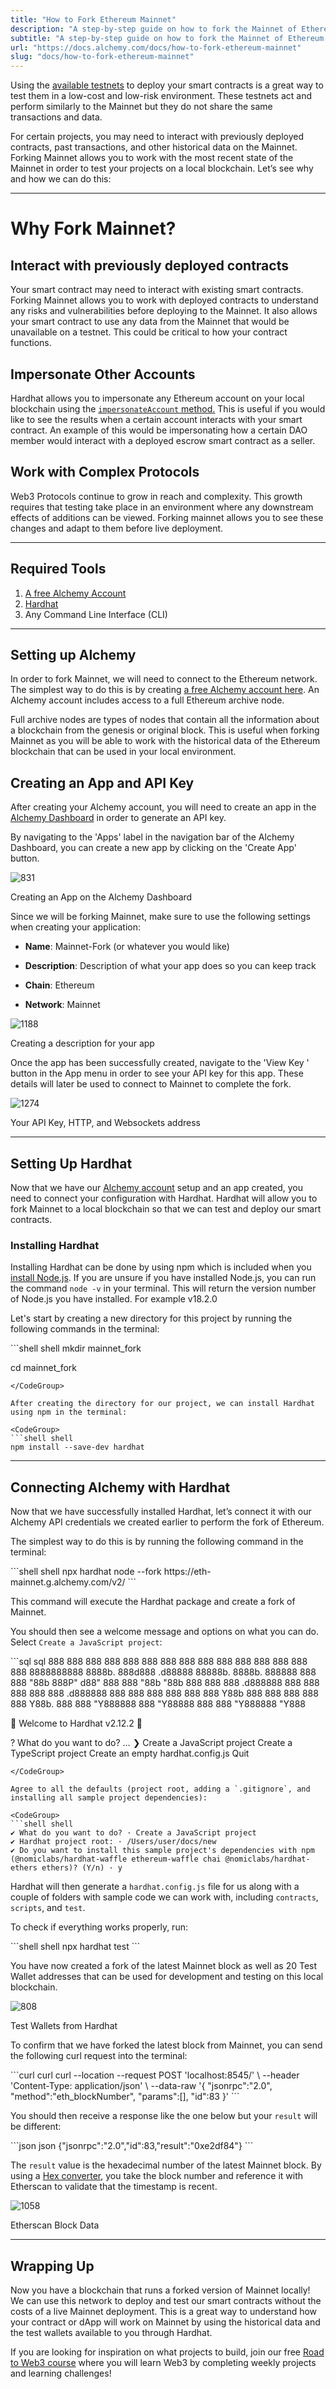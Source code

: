 ```yaml
---
title: "How to Fork Ethereum Mainnet"
description: "A step-by-step guide on how to fork the Mainnet of Ethereum to a local environment."
subtitle: "A step-by-step guide on how to fork the Mainnet of Ethereum to a local environment."
url: "https://docs.alchemy.com/docs/how-to-fork-ethereum-mainnet"
slug: "docs/how-to-fork-ethereum-mainnet"
---
```


Using the [available testnets](https://www.alchemy.com/overviews/what-are-testnets) to deploy your smart contracts is a great way to test them in a low-cost and low-risk environment. These testnets act and perform similarly to the Mainnet but they do not share the same transactions and data.

For certain projects, you may need to interact with previously deployed contracts, past transactions, and other historical data on the Mainnet. Forking Mainnet allows you to work with the most recent state of the Mainnet in order to test your projects on a local blockchain. Let’s see why and how we can do this:

***

# Why Fork Mainnet?

## Interact with previously deployed contracts

Your smart contract may need to interact with existing smart contracts. Forking Mainnet allows you to work with deployed contracts to understand any risks and vulnerabilities before deploying to the Mainnet. It also allows your smart contract to use any data from the Mainnet that would be unavailable on a testnet. This could be critical to how your contract functions.

## Impersonate Other Accounts

Hardhat allows you to impersonate any Ethereum account on your local blockchain using the [`impersonateAccount` method.](https://hardhat.org/hardhat-network/reference#hardhat_impersonateaccount) This is useful if you would like to see the results when a certain account interacts with your smart contract. An example of this would be impersonating how a certain DAO member would interact with a deployed escrow smart contract as a seller.

## Work with Complex Protocols

Web3 Protocols continue to grow in reach and complexity. This growth requires that testing take place in an environment where any downstream effects of additions can be viewed. Forking mainnet allows you to see these changes and adapt to them before live deployment.

***

## Required Tools

1. [A free Alchemy Account](https://alchemy.com/?a=1a16e957af)
2. [Hardhat](https://hardhat.org/)
3. Any Command Line Interface (CLI)

***

## Setting up Alchemy

In order to fork Mainnet, we will need to connect to the Ethereum network. The simplest way to do this is by creating [a free Alchemy account here](https://alchemy.com/?a=1a16e957af). An Alchemy account includes access to a full Ethereum archive node.

Full archive nodes are types of nodes that contain all the information about a blockchain from the genesis or original block. This is useful when forking Mainnet as you will be able to work with the historical data of the Ethereum blockchain that can be used in your local environment.

## Creating an App and API Key

After creating your Alchemy account, you will need to create an app in the [Alchemy Dashboard](https://dashboard.alchemyapi.io) in order to generate an API key.

By navigating to the 'Apps' label in the navigation bar of the Alchemy Dashboard, you can create a new app by clicking on the 'Create App' button.

![831](e59ed71-Creat-App.png "Creat-App.png")

Creating an App on the Alchemy Dashboard

Since we will be forking Mainnet, make sure to use the following settings when creating your application:

* **Name**: Mainnet-Fork (or whatever you would like)

* **Description**: Description of what your app does so you can keep track

* **Chain**: Ethereum

* **Network**: Mainnet

![1188](97ef6ea-create-app-description.png "create-app-description.png")

Creating a description for your app

Once the app has been successfully created, navigate to the 'View Key ' button in the App menu in order to see your API key for this app. These details will later be used to connect to Mainnet to complete the fork.

![1274](388632f-View_Key.png "View Key.png")

Your API Key, HTTP, and Websockets address

***

## Setting Up Hardhat

Now that we have our [Alchemy account](https://alchemy.com/?a=1a16e957af) setup and an app created, you need to connect your configuration with Hardhat. Hardhat will allow you to fork Mainnet to a local blockchain so that we can test and deploy our smart contracts.

### Installing Hardhat

Installing Hardhat can be done by using npm which is included when you [install Node.js](https://nodejs.org/en/). If you are unsure if you have installed Node.js, you can run the command `node -v` in your terminal. This will return the version number of Node.js you have installed. For example v18.2.0

Let's start by creating a new directory for this project by running the following commands in the terminal:

<CodeGroup>
  ```shell shell
  mkdir mainnet_fork

  cd mainnet_fork
  ```
</CodeGroup>

After creating the directory for our project, we can install Hardhat using npm in the terminal:

<CodeGroup>
  ```shell shell
  npm install --save-dev hardhat
  ```
</CodeGroup>

***

## Connecting Alchemy with Hardhat

Now that we have successfully installed Hardhat, let’s connect it with our Alchemy API credentials we created earlier to perform the fork of Ethereum.

The simplest way to do this is by running the following command in the terminal:

<CodeGroup>
  ```shell shell
  npx hardhat node --fork https://eth-mainnet.g.alchemy.com/v2/<YOUR API KEY>
  ```
</CodeGroup>

This command will execute the Hardhat package and create a fork of Mainnet.

You should then see a welcome message and options on what you can do. Select `Create a JavaScript project`:

<CodeGroup>
  ```sql sql
  888    888                      888 888               888
  888    888                      888 888               888
  888    888                      888 888               888
  8888888888  8888b.  888d888 .d88888 88888b.   8888b.  888888
  888    888     "88b 888P"  d88" 888 888 "88b     "88b 888
  888    888 .d888888 888    888  888 888  888 .d888888 888
  888    888 888  888 888    Y88b 888 888  888 888  888 Y88b.
  888    888 "Y888888 888     "Y88888 888  888 "Y888888  "Y888

  👷 Welcome to Hardhat v2.12.2 👷‍

  ? What do you want to do? … 
  ❯ Create a JavaScript project
    Create a TypeScript project
    Create an empty hardhat.config.js
    Quit
  ```
</CodeGroup>

Agree to all the defaults (project root, adding a `.gitignore`, and installing all sample project dependencies):

<CodeGroup>
  ```shell shell
  ✔ What do you want to do? · Create a JavaScript project
  ✔ Hardhat project root: · /Users/user/docs/new
  ✔ Do you want to install this sample project's dependencies with npm (@nomiclabs/hardhat-waffle ethereum-waffle chai @nomiclabs/hardhat-ethers ethers)? (Y/n) · y
  ```
</CodeGroup>

Hardhat will then generate a `hardhat.config.js` file for us along with a couple of folders with sample code we can work with, including `contracts`, `scripts`, and `test`.

To check if everything works properly, run:

<CodeGroup>
  ```shell shell
  npx hardhat test
  ```
</CodeGroup>

You have now created a fork of the latest Mainnet block as well as 20 Test Wallet addresses that can be used for development and testing on this local blockchain.

![808](024f54d-test-accounts.png "test-accounts.png")

Test Wallets from Hardhat

To confirm that we have forked the latest block from Mainnet, you can send the following curl request into the terminal:

<CodeGroup>
  ```curl curl
  curl --location --request POST 'localhost:8545/' \ 
  --header 'Content-Type: application/json' \ 
  --data-raw '{ 
  	"jsonrpc":"2.0", 
  	"method":"eth_blockNumber", 
  	"params":[], 
  	"id":83 
  	}'
  ```
</CodeGroup>

You should then receive a response like the one below but your `result` will be different:

<CodeGroup>
  ```json json
  {"jsonrpc":"2.0","id":83,"result":"0xe2df84"}
  ```
</CodeGroup>

The `result` value is the hexadecimal number of the latest Mainnet block. By using a [Hex converter](https://www.rapidtables.com/convert/number/hex-to-decimal.html), you take the block number and reference it with Etherscan to validate that the timestamp is recent.

![1058](e7ed0d4-etherscan_block.png "etherscan block.png")

Etherscan Block Data

***

## Wrapping Up

Now you have a blockchain that runs a forked version of Mainnet locally! We can use this network to deploy and test our smart contracts without the costs of a live Mainnet deployment. This is a great way to understand how your contract or dApp will work on Mainnet by using the historical data and the test wallets available to you through Hardhat.

If you are looking for inspiration on what projects to build, join our free [Road to Web3 course](/docs/welcome-to-the-road-to-web3) where you will learn Web3 by completing weekly projects and learning challenges!
